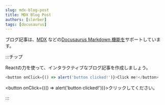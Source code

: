 ```yaml
---
slug: mdx-blog-post
title: MDX Blog Post
authors: [slorber]
tags: [docusaurus]
---
```


ブログ記事は、<a href="https://mdxjs.com/">MDX</a> などの<a href="https://docusaurus.io/docs/markdown-features">Docusaurus Markdown 機能を</a>サポートしています。

:::チップ

Reactの力を使って、インタラクティブなブログ記事を作成しましょう。

```js
<button onClick={() => alert('button clicked!')}>Click me!</button>
```

<button onClick={(() => alert('button clicked!'))}>クリックしてください。</button>

:::
